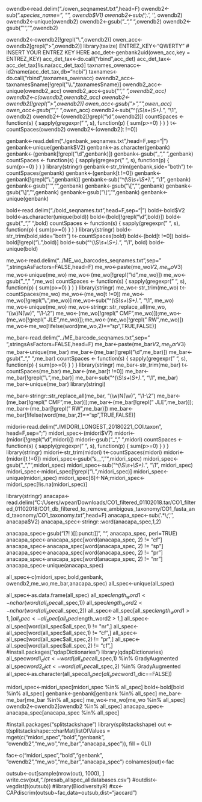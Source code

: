 
owendb<-read.delim("./owen_seqnamest.txt",head=F)
owendb2<-sub(".*species_name=", "", owendb$V1)
owendb2<-sub(';.*', '', owendb2)
owendb2<-unique(owendb2)
owendb2<-gsub("_"," ",owendb2)
owendb2<-gsub("'","",owendb2)


owendb2<-owendb2[!grepl("\\.",owendb2)]
owen_acc<-owendb2[grepl(">",owendb2)]
library(taxize)
ENTREZ_KEY<-"QWERTY" # INSERT YOUR ENTREZ KEY HERE
acc_det<-genbank2uid(owen_acc,key = ENTREZ_KEY)
acc_det_tax<-do.call("rbind",acc_det)
acc_det_tax<-acc_det_tax[!is.na(acc_det_tax)]
taxnames_owenacc<-id2name(acc_det_tax,db="ncbi")
taxnames<-do.call("rbind",taxnames_owenacc)
owendb2_acc<-taxnames$name[!grepl("\\.",taxnames$name)]
owendb2_acc<-unique(owendb2_acc)
owendb2_acc<-gsub("_"," ",owendb2_acc)
owendb2<-c(owendb2,owendb2_acc)
owendb2<-owendb2[!grepl(">",owendb2)]
owen_acc<-gsub(">","",owen_acc)
owen_acc<-gsub("_"," ",owen_acc)
owendb2<-sub("^(\\S*\\s+\\S+).*", "\\1", owendb2)
owendb2<-(owendb2[!grepl("\\d",owendb2)])
countSpaces <- function(s) { sapply(gregexpr(" ", s), function(p) { sum(p>=0) } ) }
t<-countSpaces(owendb2)
owendb2<-(owendb2[t !=0])


genbank<-read.delim("./genbank_seqnames.txt",head=F,sep="|")
genbank<-unique(genbank$V2)
genbank<-as.character(genbank)
genbank<-(genbank[!grepl("\\d",genbank)])
genbank<-gsub("_"," ",genbank)
countSpaces <- function(s) { sapply(gregexpr(" ", s), function(p) { sum(p>=0) } ) }
library(stringr)
genbank<-str_trim(genbank,side="both")
t<-countSpaces(genbank)
genbank<-(genbank[t !=0])
genbank<-genbank[!grepl("\\.",genbank)]
genbank<-sub("^(\\S*\\s+\\S+).*", "\\1", genbank)
genbank<-gsub("'","",genbank)
genbank<-gsub("\\[","",genbank)
genbank<-gsub("\\]","",genbank)
genbank<-gsub("\\(","",genbank)
genbank<-unique(genbank)

bold<-read.delim("./bold_seqnames.txt",head=F,sep="|")
bold<-bold$V2
bold<-as.character(unique(bold))
bold<-(bold[!grepl("\\d",bold)])
bold<-gsub("_"," ",bold)
countSpaces <- function(s) { sapply(gregexpr(" ", s), function(p) { sum(p>=0) } ) }
library(stringr)
bold<-str_trim(bold,side="both")
t<-countSpaces(bold)
bold<-(bold[t !=0])
bold<-bold[!grepl("\\.",bold)]
bold<-sub("^(\\S*\\s+\\S+).*", "\\1", bold)
bold<-unique(bold)

me_wo<-read.delim("../ME_wo_barcodes_seqnames.txt",sep=" ",stringsAsFactors=FALSE,head=F)
me_wo<-paste(me_wo$V2,me_wo$V3)
me_wo<-unique(me_wo)
me_wo<-(me_wo[!grepl("\\d",me_wo)])
me_wo<-gsub("_"," ",me_wo)
countSpaces <- function(s) { sapply(gregexpr(" ", s), function(p) { sum(p>=0) } ) }
library(stringr)
me_wo<-str_trim(me_wo)
t<-countSpaces(me_wo)
me_wo<-(me_wo[t !=0])
me_wo<-me_wo[!grepl("\\.",me_wo)]
me_wo<-sub("^(\\S*\\s+\\S+).*", "\\1", me_wo)
me_wo<-unique(me_wo)
me_wo<-stringr::str_replace_all(me_wo, "(\\w)N(\\w)", "\\1-\\2")
me_wo<-(me_wo[!grepl(" CMF",me_wo)]);me_wo<-(me_wo[!grepl(" JLE",me_wo)]);me_wo<-(me_wo[!grepl(" RW",me_wo)])
me_wo<-me_wo[!ifelse(word(me_wo,2)=="sp",TRUE,FALSE)]

me_bar<-read.delim("../ME_barcode_seqnames.txt",sep=" ",stringsAsFactors=FALSE,head=F)
me_bar<-paste(me_bar$V2,me_bar$V3)
me_bar<-unique(me_bar)
me_bar<-(me_bar[!grepl("\\d",me_bar)])
me_bar<-gsub("_"," ",me_bar)
countSpaces <- function(s) { sapply(gregexpr(" ", s), function(p) { sum(p>=0) } ) }
library(stringr)
me_bar<-str_trim(me_bar)
t<-countSpaces(me_bar)
me_bar<-(me_bar[t !=0])
me_bar<-me_bar[!grepl("\\.",me_bar)]
me_bar<-sub("^(\\S*\\s+\\S+).*", "\\1", me_bar)
me_bar<-unique(me_bar)
library(stringi)

me_bar<-stringr::str_replace_all(me_bar, "(\\w)N(\\w)", "\\1-\\2")
me_bar<-(me_bar[!grepl(" CMF",me_bar)]);me_bar<-(me_bar[!grepl(" JLE",me_bar)]); me_bar<-(me_bar[!grepl(" RW",me_bar)])
me_bar<-me_bar[!ifelse(word(me_bar,2)=="sp",TRUE,FALSE)]

midori<-read.delim("./MIDORI_LONGEST_20180221_COI.taxon",
                   head=F,sep=";")
midori_spec<-(midori$V7)
midori<-(midori[!grepl("\\d",midori)])
midori<-gsub("_"," ",midori)
countSpaces <- function(s) { sapply(gregexpr(" ", s), function(p) { sum(p>=0) } ) }
library(stringr)
midori<-str_trim(midori)
t<-countSpaces(midori)
midori<-(midori[t !=0])
midori_spec<-gsub("s__","",midori_spec)
midori_spec<-gsub("_","",midori_spec)
midori_spec<-sub("^(\\S*\\s+\\S+).*", "\\1", midori_spec)
midori_spec<-midori_spec[!grepl("\\.",midori_spec)]
midori_spec<-unique(midori_spec)
midori_spec[8]<-NA;midori_spec<-midori_spec[!is.na(midori_spec)]

library(stringr)
anacapa<-read.delim("C:/Users/wpear/Downloads/CO1_filtered_01102018.tar/CO1_filtered_01102018/CO1_db_filtered_to_remove_ambigous_taxonomy/CO1_fasta_and_taxonomy/CO1_taxonomy.txt",head=F)
anacapa_spec<-sub('.*\\;', '', anacapa$V2)
anacapa_spec<-stringr::word(anacapa_spec,1,2)

anacapa_spec<-gsub("(?! )[[:punct:]]", "", anacapa_spec, perl=TRUE)
anacapa_spec<-anacapa_spec[word(anacapa_spec, 2) != "cf"]
anacapa_spec<-anacapa_spec[word(anacapa_spec, 2) != "sp"]
anacapa_spec<-anacapa_spec[word(anacapa_spec, 2) != "pr"]
anacapa_spec<-anacapa_spec[word(anacapa_spec, 2) != "nr"]
anacapa_spec<-unique(anacapa_spec)

all_spec<-c(midori_spec,bold,genbank,
                owendb2,me_wo,me_bar,anacapa_spec)
all_spec<-unique(all_spec)

all_spec<-as.data.frame(all_spec)
all_spec$length_word1<-nchar(word(all_spec$all_spec,1))
all_spec$length_word2<-nchar(word(all_spec$all_spec,2))
all_spec<-all_spec[all_spec$length_word1 > 1,]
all_spec<-all_spec[all_spec$length_word2 > 1,]
all_spec<-all_spec[word(all_spec$all_spec,1) != "nr",]
all_spec<-all_spec[word(all_spec$all_spec,1) != "cf",]
all_spec<-all_spec[word(all_spec$all_spec,2) != "pr",]
all_spec<-all_spec[word(all_spec$all_spec,2) != "cf",]
#install.packages("qdapDictionaries")
library(qdapDictionaries)
all_spec$word1_dict<-word(all_spec$all_spec,1) %in% GradyAugmented
all_spec$word2_dict<-word(all_spec$all_spec,2) %in% GradyAugmented
all_spec<-as.character(all_spec$all_spec[all_spec$word1_dic==FALSE])

midori_spec<-midori_spec[midori_spec %in% all_spec]
bold<-bold[bold %in% all_spec]
genbank<-genbank[genbank %in% all_spec]
me_bar<-me_bar[me_bar %in% all_spec]
me_wo<-me_wo[me_wo %in% all_spec]
owendb2<-owendb2[owendb2 %in% all_spec]
anacapa_spec<-anacapa_spec[anacapa_spec %in% all_spec]


#install.packages("splitstackshape")
library(splitstackshape)
out <- t(splitstackshape:::charMat(listOfValues = mget(c("midori_spec","bold","genbank",
                "owendb2","me_wo","me_bar","anacapa_spec")), fill = 0L))

fac<-c("midori_spec","bold","genbank",
                "owendb2","me_wo","me_bar","anacapa_spec")
colnames(out)<-fac

outsub<-out[sample(nrow(out), 1000), ]
write.csv(out,"./presab_allspec_alldatabases.csv")
#outdist<-vegdist(t(outsub))
#library(BiodiversityR)
#xx<-CAPdiscrim(outsub~fac,data=outsub,dist="jaccard")




